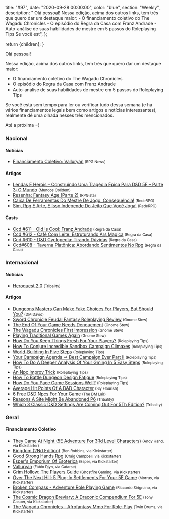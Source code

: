 
  title: "#97",
  date: "2020-09-28 00:00:00",
  color: "blue",
  section: "Weekly",
  description:
    "    Olá pessoal!    Nessa edição, acima dos outros links, tem três que quero dar um destaque maior:    - O financiamento coletivo do The Wagadu Chronicles  - O episódio do Regra da Casa com Franz Andrade  - Auto-análise de suas habilidades de mestre em 5 passos do Roleplaying Tips    Se você est",
};

  return <InternalLayout meta={meta}>{children}</InternalLayout>;
}

Olá pessoal!

Nessa edição, acima dos outros links, tem três que quero dar um destaque maior:

- O financiamento coletivo do The Wagadu Chronicles
- O episódio do Regra da Casa com Franz Andrade
- Auto-análise de suas habilidades de mestre em 5 passos do Roleplaying Tips

Se você está sem tempo para ler ou verificar tudo dessa semana (e há vários financiamentos legais bem como artigos e notícias interessantes), realmente dê uma olhada nesses três mencionados.

Até a próxima =)

### Nacional

#### Notícias

- [Financiamento Coletivo: Valluryan] <small>(RPG News)</small>

#### Artigos

- [Lendas E Heróis – Construindo Uma Tragédia Épica Para D&amp;D 5E – Parte 3: O Mundo] <small>(Mundos Colidem)</small>
- [Resenha: Fantasy Age (Parte 2)] <small>(RPGista)</small>
- [Caixa De Ferramentas Do Mestre De Jogo: Consequência!] <small>(RedeRPG)</small>
- [Sim, Rpg É Arte, E Isso Independe Do Jeito Que Você Joga!] <small>(RedeRPG)</small>

#### Casts

- [Ccd #611 - Old Is Cool: Franz Andrade] <small>(Regra da Casa)</small>
- [Ccd #612 - Café Com Leite: Estruturando Ars Magica] <small>(Regra da Casa)</small>
- [Ccd #610 - D&amp;D Cyclopedia: Tirando Dúvidas] <small>(Regra da Casa)</small>
- [Ccd#608 - Taverna Platônica: Abordando Sentimentos No Rpg] <small>(Regra da Casa)</small>

### Internacional

#### Notícias

- [Heroquest 2.0] <small>(Tribality)</small>

#### Artigos

- [Dungeons Masters Can Make Fake Choices For Players, But Should You?] <small>(DM David)</small>
- [Sword Chronicle Feudal Fantasy Roleplaying Review] <small>(Gnome Stew)</small>
- [The End Of Your Game Needs Denouement] <small>(Gnome Stew)</small>
- [The Wagadu Chronicles First Impression] <small>(Gnome Stew)</small>
- [Playing Traditional Games Again] <small>(Gnome Stew)</small>
- [How Do You Keep Things Fresh For Your Players?] <small>(Roleplaying Tips)</small>
- [How To Conjure Incredible Sandbox Campaign Climaxes] <small>(Roleplaying Tips)</small>
- [World-Building In Five Steps] <small>(Roleplaying Tips)</small>
- [Your Campaign Agenda =&gt; Best Campaign Ever Part Ii] <small>(Roleplaying Tips)</small>
- [How To Do A Deeper Analysis Of Your Gming In 5 Easy Steps] <small>(Roleplaying Tips)</small>
- [An Npc Improv Trick] <small>(Roleplaying Tips)</small>
- [How To Battle Dungeon Design Fatigue] <small>(Roleplaying Tips)</small>
- [How Do You Pace Game Sessions Well?] <small>(Roleplaying Tips)</small>
- [Average Hit Points Of A D&amp;D Character] <small>(Sly Flourish)</small>
- [6 Free D&amp;D Npcs For Your Game] <small>(The DM Lair)</small>
- [Reasons A Site Might Be Abandoned P6] <small>(Tribality)</small>
- [Which 3 Classic D&amp;D Settings Are Coming Out For 5Th Edition?] <small>(Tribality)</small>

### Geral

#### Financiamento Coletivo

- [They Came At Night (5E Adventure For 3Rd Level Characters)] <small>(Andy Hand, via Kickstarter)</small>
- [Kingdom (2Nd Edition)] <small>(Ben Robbins, via Kickstarter)</small>
- [Good Strong Hands Rpg] <small>(Craig Campbell, via Kickstarter)</small>
- [Esper&#039;s Emporium Of Esoterica] <small>(Esper, via Kickstarter)</small>
- [Valluryan] <small>(Fábio Djyn, via Catarse)</small>
- [Grim Hollow: The Players Guide] <small>(Ghostfire Gaming, via Kickstarter)</small>
- [Over The Next Hill: 5 Plug-In Settlements For Your 5E Game] <small>(Morrus, via Kickstarter)</small>
- [Broken Compass - Adventure Role Playing Game] <small>(Riccardo Sirignano, via Kickstarter)</small>
- [The Cosmic Dragon Breviary: A Draconic Compendium For 5E] <small>(Tony Casper, via Kickstarter)</small>
- [The Wagadu Chronicles - Afrofantasy Mmo For Role-Play] <small>(Twin Drums, via Kickstarter)</small>

[they came at night (5e adventure for 3rd level characters)]: https://www.kickstarter.com/projects/lornkeep/they-came-at-night-5e-adventure-for-3rd-level-characters
[esper&#039;s emporium of esoterica]: https://www.kickstarter.com/projects/1506416234/espers-emporium-of-esoterica
[grim hollow: the players guide]: https://www.kickstarter.com/projects/977277590/grim-hollow-the-players-guide
[over the next hill: 5 plug-in settlements for your 5e game]: https://www.kickstarter.com/projects/enworld/over-the-next-hill-5-plug-in-settlements-for-your-5e-game
[the cosmic dragon breviary: a draconic compendium for 5e]: https://www.kickstarter.com/projects/spectrecreations/the-cosmic-dragon-breviary-a-draconic-compendium-for-5e
[the wagadu chronicles - afrofantasy mmo for role-play]: https://www.kickstarter.com/projects/wagadu/the-wagadu-chronicles/
[broken compass - adventure role playing game]: https://www.kickstarter.com/projects/twolittlemice/broken-compass-adventure-role-playing-game
[kingdom (2nd edition)]: https://www.kickstarter.com/projects/lamemage/kingdom-2nd-edition
[good strong hands rpg]: https://www.kickstarter.com/projects/1582756696/good-strong-hands-rpg
[ccd#608 - taverna platônica: abordando sentimentos no rpg]: https://regradacasa.podbean.com/e/ccd608-taverna-platonica-abordando-sentimentos-no-rpg/
[sword chronicle feudal fantasy roleplaying review]: https://gnomestew.com/sword-chronicle-feudal-fantasy-roleplaying-review/
[dungeons masters can make fake choices for players, but should you?]: https://dmdavid.com/tag/faking-choices-for-dd-players/
[world-building in five steps]: https://www.roleplayingtips.com/world-building/world-building-in-five-steps/
[the end of your game needs denouement]: https://gnomestew.com/the-end-of-your-game-needs-denouement/
[which 3 classic d&amp;d settings are coming out for 5th edition?]: https://www.tribality.com/2020/09/23/which-3-classic-dd-settings-are-coming-out-for-5th-edition/
[caixa de ferramentas do mestre de jogo: consequência!]: https://www.rederpg.com.br/2020/09/23/caixa-de-ferramentas-do-mestre-de-jogo-consequencia/
[ccd #610 - d&amp;d cyclopedia: tirando dúvidas]: https://regradacasa.podbean.com/e/ccd-610-dd-cyclopedia-tirando-duvidas/
[heroquest 2.0]: https://www.tribality.com/2020/09/25/heroquest-2-0/
[ccd #611 - old is cool: franz andrade]: https://regradacasa.podbean.com/e/ccd-611-old-is-cool-franz-andrade/
[an npc improv trick]: https://www.roleplayingtips.com/npcs-roleplaying/an-npc-improv-trick/
[how to battle dungeon design fatigue]: https://www.roleplayingtips.com/treasure-rewards-items/how-to-battle-dungeon-design-fatigue/
[lendas e heróis – construindo uma tragédia épica para d&amp;d 5e – parte 3: o mundo]: https://www.mundoscolidem.com.br/lendas-e-herois-construindo-uma-tragedia-epica-para-dd-5e-parte-3-o-mundo/
[playing traditional games again]: https://gnomestew.com/playing-traditional-games-again/
[6 free d&amp;d npcs for your game]: https://www.thedmlair.com/2020/09/25/6-free-dd-npcs-for-your-game/
[financiamento coletivo: valluryan]: https://newsrpg.wordpress.com/2020/09/26/financiamento-coletivo-valluryan/
[valluryan]: https://www.catarse.me/valluryan_rpg
[sim, rpg é arte, e isso independe do jeito que você joga!]: https://www.rederpg.com.br/2020/09/27/sim-rpg-e-arte-e-isso-independe-do-jeito-que-voce-joga/
[how do you keep things fresh for your players?]: https://www.roleplayingtips.com/running-games/how-do-you-keep-things-fresh-for-your-players/
[how do you pace game sessions well?]: https://www.roleplayingtips.com/running-games/how-do-you-pace-game-sessions-well/
[how to do a deeper analysis of your gming in 5 easy steps]: https://www.roleplayingtips.com/running-games/how-to-do-a-deeper-analysis-of-your-gming-in-5-easy-steps/
[your campaign agenda =&gt; best campaign ever part ii]: https://www.roleplayingtips.com/adventure-building-campaigns/your-campaign-agenda-best-campaign-ever-part-ii/
[how to conjure incredible sandbox campaign climaxes]: https://www.roleplayingtips.com/adventure-building-campaigns/how-to-conjure-incredible-sandbox-campaign-climaxes/
[average hit points of a d&amp;d character]: https://slyflourish.com/average_char_hp.html
[ccd #612 - café com leite: estruturando ars magica]: https://regradacasa.podbean.com/e/ccd-612-cafe-com-leite-estruturando-ars-magica/https://regradacasa.podbean.com/e/ccd-612-cafe-com-leite-estruturando-ars-magica/https://regradacasa.podbean.com/e/ccd-612-cafe-com-leite-estruturando-ars-magica/
[the wagadu chronicles first impression]: https://gnomestew.com/the-wagadu-chronicles-first-impression/
[reasons a site might be abandoned p6]: https://www.tribality.com/2020/09/28/reasons-a-site-might-be-abandoned-p6/
[resenha: fantasy age (parte 2)]: https://rpgista.com.br/2020/09/28/resenha-fantasy-age-parte-2/

